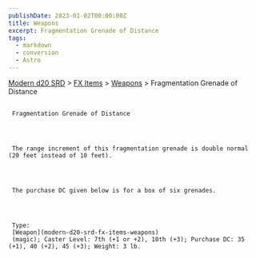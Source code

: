```yaml
---
publishDate: 2023-01-02T00:00:00Z
title: Weapons
excerpt: Fragmentation Grenade of Distance
tags:
  - markdown
  - conversion
  - Astro
---
```


[Modern d20 SRD](/#modernD20) >
[FX Items](modern-d20-srd-fx-items-index) >
[Weapons](modern-d20-srd-fx-items-weapons) > Fragmentation Grenade of Distance

##

     Fragmentation Grenade of Distance




     The range increment of this fragmentation grenade is double normal (20 feet instead of 10 feet).




     The purchase DC given below is for a box of six grenades.




     Type:
     [Weapon](modern-d20-srd-fx-items-weapons)
     (magic); Caster Level: 7th (+1 or +2), 10th (+3); Purchase DC: 35 (+1), 40 (+2), 45 (+3); Weight: 3 lb.
